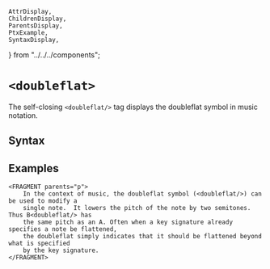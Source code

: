     AttrDisplay,
    ChildrenDisplay,
    ParentsDisplay,
    PtxExample,
    SyntaxDisplay,
} from "../../../components";

# `<doubleflat>`

The self-closing `<doubleflat/>` tag displays the doubleflat symbol in music notation. 

## Syntax

<SyntaxDisplay name="doubleflat" />

## Examples

```ptx-example
<FRAGMENT parents="p">
    In the context of music, the doubleflat symbol (<doubleflat/>) can be used to modify a 
    single note.  It lowers the pitch of the note by two semitones. Thus B<doubleflat/> has 
    the same pitch as an A. Often when a key signature already specifies a note be flattened, 
    the doubleflat simply indicates that it should be flattened beyond what is specified 
    by the key signature.
</FRAGMENT>
```    